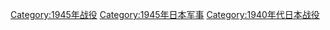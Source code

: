 [[Category:1945年战役|Category:1945年战役]]
[[Category:1945年日本军事|Category:1945年日本军事]]
[[Category:1940年代日本战役|Category:1940年代日本战役]]